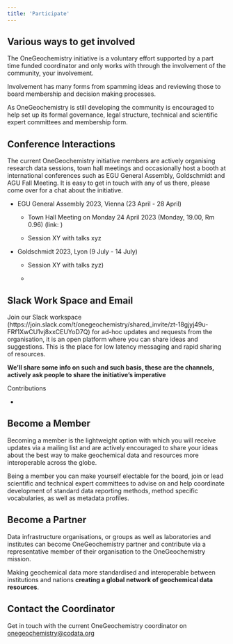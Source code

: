 ```yaml
---
title: 'Participate'
---
```



## Various ways to get involved

<!-- Putting in a link use [] for the actual link and then () for the text the link applies to -->

The OneGeochemistry initiative is a voluntary effort supported by a part time funded coordinator and only works with through the involvement of the community, your involvement.

Involvement has many forms from spamming ideas and reviewing those to board membership and decision making processes.

As OneGeochemistry is still developing the community is encouraged to help set up its formal governance, legal structure, technical and scientific expert committees and membership form.

## Conference Interactions

The current OneGeochemistry initiative members are actively organising research data sessions, town hall meetings and occasionally host a booth at international conferences such as EGU General Assembly, Goldschmidt and AGU Fall Meeting. It is easy to get in touch with any of us there, please come over for a chat about the initiative.

-   EGU General Assembly 2023, Vienna (23 April - 28 April)

    -   Town Hall Meeting on Monday 24 April 2023 (Monday, 19.00, Rm 0.96) (link: )

    -   Session XY with talks xyz

-   Goldschmidt 2023, Lyon (9 July - 14 July)

    -   Session XY with talks zyz)

    -   

## Slack Work Space and Email

Join our Slack workspace (https://join.slack.com/t/onegeochemistry/shared_invite/zt-18gjyj49u-FRf1XwCU1vj8xxCEUYoD7Q) for ad-hoc updates and requests from the organisation, it is an open platform where you can share ideas and suggestions. This is the place for low latency messaging and rapid sharing of resources.

**We'll share some info on such and such basis, these are the channels, actively ask people to share the initiative's imperative**

Contributions

-   

## Become a Member

Becoming a member is the lightweight option with which you will receive updates via a mailing list and are actively encouraged to share your ideas about the best way to make geochemical data and resources more interoperable across the globe.

Being a member you can make yourself electable for the board, join or lead scientific and technical expert committees to advise on and help coordinate development of standard data reporting methods, method specific vocabularies, as well as metadata profiles.

## Become a Partner

Data infrastructure organisations, or groups as well as laboratories and institutes can become OneGeochemistry partner and contribute via a representative member of their organisation to the OneGeochemistry mission.

Making geochemical data more standardised and interoperable between institutions and nations **creating a global network of geochemical data resources**.

## Contact the Coordinator

Get in touch with the current OneGeochemistry coordinator on [onegeochemistry\@codata.org](#0)